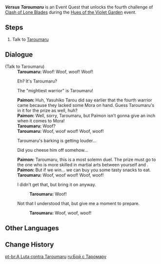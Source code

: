 {{Quest Infobox
|id            = 72721
|image         = Event Quest Versus Taroumaru.png
|type          = World
|requirement   = 
|characters    = Paimon; Taroumaru; Traveler
|startLocation = [[Narukami Island]], [[Inazuma]]
|region        = Inazuma
|area          = Narukami Island
|prev          = Versus Mishima Michitoshi
|next          = 
|otherRewards  = 
|event_name    = Hues of the Violet Garden
}}
'''''Versus Taroumaru''''' is an Event Quest that unlocks the fourth challenge of [[Clash of Lone Blades]] during the [[Hues of the Violet Garden]] event.

==Steps==
# Talk to [[Taroumaru]]

==Dialogue==
{{Quest Description|The one who comes now is your most formidable opponent &mdash; and he is none other than Taroumaru, boss of Komore Teahouse!}}
{{Dialogue Start}}
;(Talk to Taroumaru)
:'''Taroumaru:''' Woof! Woof, woof! Woof!
:{{DIcon}} Eh? It's Taroumaru?
:{{DIcon}} The "mightiest warrior" is Taroumaru!
:'''Paimon:''' Huh, Yasuhiko Tarou did say earlier that the fourth warrior came because they lacked some Mora on hand. Guess Taroumaru's in it for the prize as well, huh?
:'''Paimon:''' Well, sorry, Taroumaru, but Paimon isn't gonna give an inch when it comes to Mora!
:'''Taroumaru:''' Woof?
:'''Taroumaru:''' Woof, woof woof! Woof, woof!
:{{DIcon}} Taroumaru's barking is getting louder...
:{{DIcon}} Did you cheese him off somehow...
:'''Paimon:''' Taroumaru, this is a most solemn duel. The prize must go to the one who is more skilled in martial arts between yourself and {{Traveler}}.
:'''Paimon:''' But if we win... we can buy you some tasty snacks to eat.
:'''Taroumaru:''' Woof, woof woof! Woof, woof!
:{{DIcon}} I didn't get that, but bring it on anyway.
::'''Taroumaru:''' Woof!
:{{DIcon}} Not that I understood that, but give me a moment to prepare.
::'''Taroumaru:''' Woof, woof, woof!
{{Dialogue End}}

==Other Languages==
{{Other Languages
|en      = Versus Taroumaru
|zhs     = 与太郎丸之战
|zhs_rm  = Yǔ Tàilángwán zhī Zhàn
|zht     = 與太郎丸之戰
|zht_rm  = Yǔ Tàilángwán zhī Zhàn
|zh_tl   = Battle with Taroumaru
|ja      = 太郎丸との一戦
|ja_rm   = Taroumaru to no Issen
|ja_tl   = Battle with Taroumaru
|ko      = 타로마루와의 결투
|ko_rm   = Taromaru-waui Gyeoltu
|ko_tl   = Battle with Taromaru
|es      = El enfrentamiento contra Taroumaru
|es_tl   = The Confrontation Against Taroumaru
|fr      = Contre Taroumaru
|fr_tl   = Against Taroumaru
|ru      = Бой с Таромару
|ru_tl   = Battle with Taroumaru
|th      = การประลองกับ Taroumaru
|th_rm   = 
|th_tl   = 
|vi      = Cuộc Chiến Với Taroumaru
|vi_tl   = Battle with Taroumaru
|de      = Kampf gegen Taroumaru
|de_tl   = Fight against Taroumaru
|id      = Melawan Taroumaru
|id_tl   = Versus Taroumaru
|pt      = A Luta contra Taroumaru
|pt_tl   = The Fight versus Taroumaru
}}

==Change History==
{{Change History|2.6}}

[[pt-br:A Luta contra Taroumaru]]
[[ru:Бой с Таромару]]